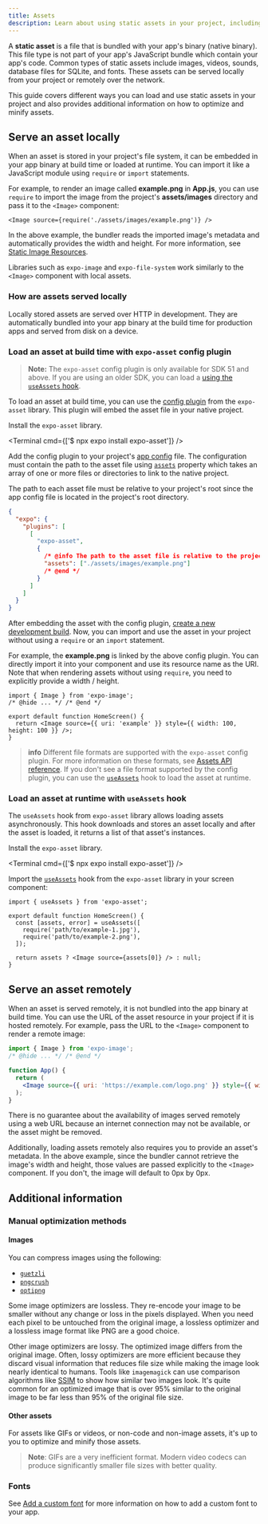 ```yaml
---
title: Assets
description: Learn about using static assets in your project, including images, videos, sounds, database files, and fonts.
---
```



A **static asset** is a file that is bundled with your app's binary (native binary). This file type is not part of your app's JavaScript bundle which contain your app's code. Common types of static assets include images, videos, sounds, database files for SQLite, and fonts. These assets can be served locally from your project or remotely over the network.

This guide covers different ways you can load and use static assets in your project and also provides additional information on how to optimize and minify assets.

## Serve an asset locally

When an asset is stored in your project's file system, it can be embedded in your app binary at build time or loaded at runtime. You can import it like a JavaScript module using `require` or `import` statements.

For example, to render an image called **example.png** in **App.js**, you can use `require` to import the image from the project's **assets/images** directory and pass it to the `<Image>` component:

```tsx app/index.tsx
<Image source={require('./assets/images/example.png')} />
```

In the above example, the bundler reads the imported image's metadata and automatically provides the width and height. For more information, see [Static Image Resources](https://reactnative.dev/docs/images#static-image-resources).

Libraries such as `expo-image` and `expo-file-system` work similarly to the `<Image>` component with local assets.

### How are assets served locally

Locally stored assets are served over HTTP in development. They are automatically bundled into your app binary at the build time for production apps and served from disk on a device.

### Load an asset at build time with `expo-asset` config plugin

> **Note:** The `expo-asset` config plugin is only available for SDK 51 and above. If you are using an older SDK, you can load a [using the `useAssets` hook](#load-an-asset-at-runtime-with-useassets-hook).

To load an asset at build time, you can use the [config plugin](/versions/latest/sdk/asset/#example-appjson-with-config-plugin) from the `expo-asset` library. This plugin will embed the asset file in your native project.

<Step label="1">

Install the `expo-asset` library.

<Terminal cmd={['$ npx expo install expo-asset']} />

</Step>

<Step label="2">

Add the config plugin to your project's [app config](/versions/latest/config/app/#plugins) file. The configuration must contain the path to the asset file using [`assets`](/versions/latest/sdk/asset/#configurable-properties) property which takes an array of one or more files or directories to link to the native project.

The path to each asset file must be relative to your project's root since the app config file is located in the project's root directory.

```json app.json
{
  "expo": {
    "plugins": [
      [
        "expo-asset",
        {
          /* @info The path to the asset file is relative to the project's root. */
          "assets": ["./assets/images/example.png"]
          /* @end */
        }
      ]
    ]
  }
}
```

</Step>

<Step label="3">

After embedding the asset with the config plugin, [create a new development build](/develop/development-builds/create-a-build/). Now, you can import and use the asset in your project without using a `require` or an `import` statement.

For example, the **example.png** is linked by the above config plugin. You can directly import it into your component and use its resource name as the URI. Note that when rendering assets without using `require`, you need to explicitly provide a width / height.

```tsx app/index.tsx
import { Image } from 'expo-image';
/* @hide ... */ /* @end */

export default function HomeScreen() {
  return <Image source={{ uri: 'example' }} style={{ width: 100, height: 100 }} />;
}
```

</Step>

> **info** Different file formats are supported with the `expo-asset` config plugin. For more information on these formats, see [Assets API reference](/versions/latest/sdk/asset/#configurable-properties). If you don't see a file format supported by the config plugin, you can use the [`useAssets`](#load-an-asset-at-runtime-with-useassets-hook) hook to load the asset at runtime.

### Load an asset at runtime with `useAssets` hook

The `useAssets` hook from `expo-asset` library allows loading assets asynchronously. This hook downloads and stores an asset locally and after the asset is loaded, it returns a list of that asset's instances.

<Step label="1">

Install the `expo-asset` library.

<Terminal cmd={['$ npx expo install expo-asset']} />

</Step>

<Step label="2">

Import the [`useAssets`](/versions/latest/sdk/asset/#useassetsmoduleids) hook from the `expo-asset` library in your screen component:

```tsx app/index.tsx
import { useAssets } from 'expo-asset';

export default function HomeScreen() {
  const [assets, error] = useAssets([
    require('path/to/example-1.jpg'),
    require('path/to/example-2.png'),
  ]);

  return assets ? <Image source={assets[0]} /> : null;
}
```

</Step>

## Serve an asset remotely

When an asset is served remotely, it is not bundled into the app binary at build time. You can use the URL of the asset resource in your project if it is hosted remotely. For example, pass the URL to the `<Image>` component to render a remote image:

```jsx App.js
import { Image } from 'expo-image';
/* @hide ... */ /* @end */

function App() {
  return (
    <Image source={{ uri: 'https://example.com/logo.png' }} style={{ width: 50, height: 50 }} />
  );
}
```

There is no guarantee about the availability of images served remotely using a web URL because an internet connection may not be available, or the asset might be removed.

Additionally, loading assets remotely also requires you to provide an asset's metadata. In the above example, since the bundler cannot retrieve the image's width and height, those values are passed explicitly to the `<Image>` component. If you don't, the image will default to 0px by 0px.

## Additional information

### Manual optimization methods

#### Images

You can compress images using the following:

- [`guetzli`](https://github.com/google/guetzli)
- [`pngcrush`](https://pmt.sourceforge.io/pngcrush/)
- [`optipng`](http://optipng.sourceforge.net/)

Some image optimizers are lossless. They re-encode your image to be smaller without any change or loss in the pixels displayed. When you need each pixel to be untouched from the original image, a lossless optimizer and a lossless image format like PNG are a good choice.

Other image optimizers are lossy. The optimized image differs from the original image. Often, lossy optimizers are more efficient because they discard visual information that reduces file size while making the image look nearly identical to humans. Tools like `imagemagick` can use comparison algorithms like [SSIM](https://en.wikipedia.org/wiki/Structural_similarity) to show how similar two images look. It's quite common for an optimized image that is over 95% similar to the original image to be far less than 95% of the original file size.

#### Other assets

For assets like GIFs or videos, or non-code and non-image assets, it's up to you to optimize and minify those assets.

> **Note**: GIFs are a very inefficient format. Modern video codecs can produce significantly smaller file sizes with better quality.

### Fonts

See [Add a custom font](/develop/user-interface/fonts/#add-a-custom-font) for more information on how to add a custom font to your app.
